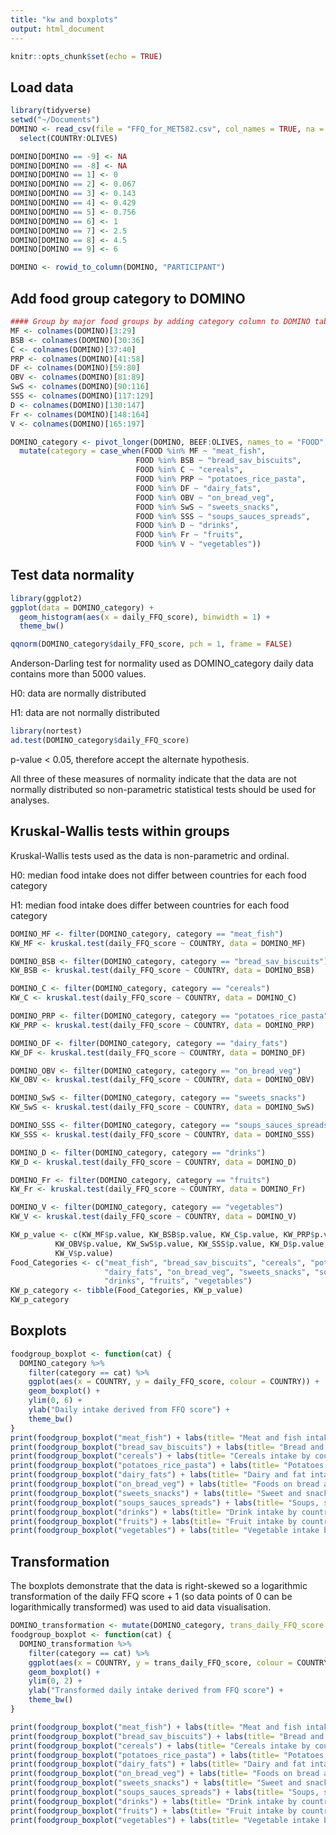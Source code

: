 ```yaml
---
title: "kw and boxplots"
output: html_document
---
```


```r
knitr::opts_chunk$set(echo = TRUE)
```

## Load data
```r
library(tidyverse)
setwd("~/Documents")
DOMINO <- read_csv(file = "FFQ_for_MET582.csv", col_names = TRUE, na = "NA") %>%
  select(COUNTRY:OLIVES)

DOMINO[DOMINO == -9] <- NA
DOMINO[DOMINO == -8] <- NA
DOMINO[DOMINO == 1] <- 0
DOMINO[DOMINO == 2] <- 0.067
DOMINO[DOMINO == 3] <- 0.143
DOMINO[DOMINO == 4] <- 0.429
DOMINO[DOMINO == 5] <- 0.756
DOMINO[DOMINO == 6] <- 1
DOMINO[DOMINO == 7] <- 2.5
DOMINO[DOMINO == 8] <- 4.5
DOMINO[DOMINO == 9] <- 6

DOMINO <- rowid_to_column(DOMINO, "PARTICIPANT")
```

## Add food group category to DOMINO
```r
#### Group by major food groups by adding category column to DOMINO table
MF <- colnames(DOMINO)[3:29]
BSB <- colnames(DOMINO)[30:36]
C <- colnames(DOMINO)[37:40]
PRP <- colnames(DOMINO)[41:58]
DF <- colnames(DOMINO)[59:80]
OBV <- colnames(DOMINO)[81:89]
SwS <- colnames(DOMINO)[90:116]
SSS <- colnames(DOMINO)[117:129]
D <- colnames(DOMINO)[130:147]
Fr <- colnames(DOMINO)[148:164]
V <- colnames(DOMINO)[165:197]

DOMINO_category <- pivot_longer(DOMINO, BEEF:OLIVES, names_to = "FOOD", values_to = "daily_FFQ_score") %>%
  mutate(category = case_when(FOOD %in% MF ~ "meat_fish",
                            FOOD %in% BSB ~ "bread_sav_biscuits",
                            FOOD %in% C ~ "cereals",
                            FOOD %in% PRP ~ "potatoes_rice_pasta",
                            FOOD %in% DF ~ "dairy_fats",
                            FOOD %in% OBV ~ "on_bread_veg",
                            FOOD %in% SwS ~ "sweets_snacks",
                            FOOD %in% SSS ~ "soups_sauces_spreads",
                            FOOD %in% D ~ "drinks",
                            FOOD %in% Fr ~ "fruits",
                            FOOD %in% V ~ "vegetables")) 
```

## Test data normality
```r
library(ggplot2)
ggplot(data = DOMINO_category) +
  geom_histogram(aes(x = daily_FFQ_score), binwidth = 1) +
  theme_bw()

qqnorm(DOMINO_category$daily_FFQ_score, pch = 1, frame = FALSE)
```

Anderson-Darling test for normality used as DOMINO_category daily data contains more than 5000  values.

H0: data are normally distributed

H1: data are not normally distributed
```r
library(nortest)
ad.test(DOMINO_category$daily_FFQ_score)
```
p-value < 0.05, therefore accept the alternate hypothesis.

All three of these measures of normality indicate that the data are not normally distributed so non-parametric statistical tests should be used for analyses.

## Kruskal-Wallis tests within groups

Kruskal-Wallis tests used as the data is non-parametric and ordinal.

H0: median food intake does not differ between countries for each food category

H1: median food intake does differ between countries for each food category

```r
DOMINO_MF <- filter(DOMINO_category, category == "meat_fish")
KW_MF <- kruskal.test(daily_FFQ_score ~ COUNTRY, data = DOMINO_MF)

DOMINO_BSB <- filter(DOMINO_category, category == "bread_sav_biscuits")
KW_BSB <- kruskal.test(daily_FFQ_score ~ COUNTRY, data = DOMINO_BSB)

DOMINO_C <- filter(DOMINO_category, category == "cereals")
KW_C <- kruskal.test(daily_FFQ_score ~ COUNTRY, data = DOMINO_C)

DOMINO_PRP <- filter(DOMINO_category, category == "potatoes_rice_pasta")
KW_PRP <- kruskal.test(daily_FFQ_score ~ COUNTRY, data = DOMINO_PRP)

DOMINO_DF <- filter(DOMINO_category, category == "dairy_fats")
KW_DF <- kruskal.test(daily_FFQ_score ~ COUNTRY, data = DOMINO_DF)

DOMINO_OBV <- filter(DOMINO_category, category == "on_bread_veg")
KW_OBV <- kruskal.test(daily_FFQ_score ~ COUNTRY, data = DOMINO_OBV)

DOMINO_SwS <- filter(DOMINO_category, category == "sweets_snacks")
KW_SwS <- kruskal.test(daily_FFQ_score ~ COUNTRY, data = DOMINO_SwS)

DOMINO_SSS <- filter(DOMINO_category, category == "soups_sauces_spreads")
KW_SSS <- kruskal.test(daily_FFQ_score ~ COUNTRY, data = DOMINO_SSS)

DOMINO_D <- filter(DOMINO_category, category == "drinks")
KW_D <- kruskal.test(daily_FFQ_score ~ COUNTRY, data = DOMINO_D)

DOMINO_Fr <- filter(DOMINO_category, category == "fruits")
KW_Fr <- kruskal.test(daily_FFQ_score ~ COUNTRY, data = DOMINO_Fr)

DOMINO_V <- filter(DOMINO_category, category == "vegetables")
KW_V <- kruskal.test(daily_FFQ_score ~ COUNTRY, data = DOMINO_V)

KW_p_value <- c(KW_MF$p.value, KW_BSB$p.value, KW_C$p.value, KW_PRP$p.value, KW_DF$p.value,
          KW_OBV$p.value, KW_SwS$p.value, KW_SSS$p.value, KW_D$p.value, KW_Fr$p.value,
          KW_V$p.value)
Food_Categories <- c("meat_fish", "bread_sav_biscuits", "cereals", "potatoes_rice_pasta",
                     "dairy_fats", "on_bread_veg", "sweets_snacks", "soups_sauces_spreads",
                     "drinks", "fruits", "vegetables")
KW_p_category <- tibble(Food_Categories, KW_p_value)
KW_p_category
```

## Boxplots
```r
foodgroup_boxplot <- function(cat) {
  DOMINO_category %>%
    filter(category == cat) %>%
    ggplot(aes(x = COUNTRY, y = daily_FFQ_score, colour = COUNTRY)) +
    geom_boxplot() +
    ylim(0, 6) +
    ylab("Daily intake derived from FFQ score") +
    theme_bw() 
}
print(foodgroup_boxplot("meat_fish") + labs(title= "Meat and fish intake by country"))
print(foodgroup_boxplot("bread_sav_biscuits") + labs(title= "Bread and savoury biscuits intake by country"))
print(foodgroup_boxplot("cereals") + labs(title= "Cereals intake by country"))
print(foodgroup_boxplot("potatoes_rice_pasta") + labs(title= "Potatoes, rice and pasta intake by country"))
print(foodgroup_boxplot("dairy_fats") + labs(title= "Dairy and fat intake by country"))
print(foodgroup_boxplot("on_bread_veg") + labs(title= "Foods on bread and vegetables intake by country"))
print(foodgroup_boxplot("sweets_snacks") + labs(title= "Sweet and snack intake by country"))
print(foodgroup_boxplot("soups_sauces_spreads") + labs(title= "Soups, sauces and spreads intake by country"))
print(foodgroup_boxplot("drinks") + labs(title= "Drink intake by country"))
print(foodgroup_boxplot("fruits") + labs(title= "Fruit intake by country"))
print(foodgroup_boxplot("vegetables") + labs(title= "Vegetable intake by country"))
```

## Transformation

The boxplots demonstrate that the data is right-skewed so a logarithmic transformation of the daily FFQ score + 1 (so data points of 0 can be logarithmically transformed) was used to aid data visualisation.

```r
DOMINO_transformation <- mutate(DOMINO_category, trans_daily_FFQ_score = log(daily_FFQ_score + 1))
foodgroup_boxplot <- function(cat) {
  DOMINO_transformation %>%
    filter(category == cat) %>%
    ggplot(aes(x = COUNTRY, y = trans_daily_FFQ_score, colour = COUNTRY)) +
    geom_boxplot() +
    ylim(0, 2) +
    ylab("Transformed daily intake derived from FFQ score") +
    theme_bw() 
}

print(foodgroup_boxplot("meat_fish") + labs(title= "Meat and fish intake by country"))
print(foodgroup_boxplot("bread_sav_biscuits") + labs(title= "Bread and savoury biscuits intake by country"))
print(foodgroup_boxplot("cereals") + labs(title= "Cereals intake by country"))
print(foodgroup_boxplot("potatoes_rice_pasta") + labs(title= "Potatoes, rice and pasta intake by country"))
print(foodgroup_boxplot("dairy_fats") + labs(title= "Dairy and fat intake by country"))
print(foodgroup_boxplot("on_bread_veg") + labs(title= "Foods on bread and vegetables intake by country"))
print(foodgroup_boxplot("sweets_snacks") + labs(title= "Sweet and snack intake by country"))
print(foodgroup_boxplot("soups_sauces_spreads") + labs(title= "Soups, sauces and spreads intake by country"))
print(foodgroup_boxplot("drinks") + labs(title= "Drink intake by country"))
print(foodgroup_boxplot("fruits") + labs(title= "Fruit intake by country"))
print(foodgroup_boxplot("vegetables") + labs(title= "Vegetable intake by country"))
```
